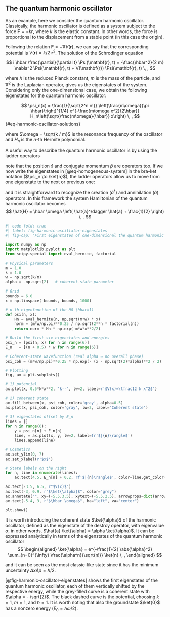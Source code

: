 ## The quantum harmonic oscillator

As an example, here we consider the quantum harmonic oscillator. Classically, the harmonic oscillator is defined as a system subject to the force $\mathbf{F} = - k \mathbf{r}$, where $k$ is the elastic constant. In other words, the force is proportional to the displacement from a stable point (in this case the origin).

Following the relation $\mathbf{F} = - \nabla V(\mathbf{r})$, we can say that the corresponding potential is $V(\mathbf{r}) = k/2 \ \mathbf{r}^2$. The solution of the Schrodinger equation

$$
    i \hbar \frac{\partial}{\partial t} \Psi(\mathbf{r}, t) = -\frac{\hbar^2}{2 m} \nabla^2 \Psi(\mathbf{r}, t) + V(\mathbf{r}) \Psi(\mathbf{r}, t) \, ,
$$

where $\hbar$ is the reduced Planck constant, $m$ is the mass of the particle, and $\nabla^2$ is the Laplacian operator, gives us the eigenstates of the system. Considering only the one-dimensional case, we obtain the following eigenstates for the quantum harmonic oscillator:

$$
\psi_n(x) = \frac{1}{\sqrt{2^n n!}} \left(\frac{m\omega}{\pi \hbar}\right)^{1/4} e^{-\frac{m\omega x^2}{2\hbar}} H_n\left(\sqrt{\frac{m\omega}{\hbar}} x\right) \, ,
$$ {#eq-harmonic-oscillator-solutions}

where $\omega = \sqrt{k / m}$ is the resonance frequency of the oscillator and $H_n$ is the $n$-th Hermite polynomial.

A useful way to describe the quantum harmonic oscillator is by using the ladder operators

\begin{eqnarray}
    \hat{a} &=& \sqrt{\frac{m \omega}{2 \hbar}} \left( \hat{x} + i \frac{1}{m \omega} \hat{p} \right) \\
    \hat{a}^\dagger &=& \sqrt{\frac{m \omega}{2 \hbar}} \left( \hat{x} - i \frac{1}{m \omega} \hat{p} \right) \, ,
\end{eqnarray}


note that the position $\hat{x}$ and conjugate momentum $\hat{p}$ are operators too. If we now write the eigenstates in [@eq-homogeneous-system] in the bra-ket notation ($\psi_n \to \ket{n}$), the ladder operators allow us to move from one eigenstate to the next or previous one:

\begin{eqnarray}
    \label{eq1: destroy operator action}
    \hat{a} \ket{n} &=& \sqrt{n} \ket{n-1} \\
    \label{eq1: creation operator action}
    \hat{a}^\dagger \ket{n} &=& \sqrt{n+1} \ket{n+1} \, ,
\end{eqnarray}

and it is straightforward to recognize the creation ($\hat{a}^\dagger$) and annihilation ($\hat{a}$) operators. In this framework the system Hamiltonian of the quantum harmonic oscillator becomes
$$
\hat{H} = \hbar \omega \left( \hat{a}^\dagger \hat{a} + \frac{1}{2} \right) \, .
$$

<!-- ![First eigenstates of one-dimensional the quantum harmonic oscillator,
each of them vertically shifted by the corresponding eigenvalue. The
grey-filled curve corresponds to a coherent state with
$\alpha=-\sqrt{2}$. The used parameter are $m=1$, $\omega=1$, and
$\hbar=1$.](/assets/appendices/quantum_harmonic_oscillator.pdf){#fig-harmonic-oscillator-eigenstates width=100%} -->

```python
#| code-fold: true
#| label: fig-harmonic-oscillator-eigenstates
#| fig-cap: "First eigenstates of one-dimensional the quantum harmonic oscillator, each of them vertically shifted by the corresponding eigenvalue. The grey-filled curve corresponds to a coherent state with $\\alpha=-\\sqrt{2}$. The used parameter are $m=1$, $\\omega=1$, and $\\hbar=1$."

import numpy as np
import matplotlib.pyplot as plt
from scipy.special import eval_hermite, factorial

# Physical parameters
m = 1.0
k = 1.0
w = np.sqrt(k/m)
alpha = -np.sqrt(2)   # coherent‐state parameter

# Grid
bounds = 6.0
x = np.linspace(-bounds, bounds, 1000)

# n-th eigenfunction of the HO (hbar=1)
def psi(n, x):
    Hn = eval_hermite(n, np.sqrt(m*w) * x)
    norm = (m*w/np.pi)**0.25 / np.sqrt(2**n * factorial(n))
    return norm * Hn * np.exp(-m*w*x**2/2)

# Build the first six eigenstates and energies
psi_n = [psi(n, x) for n in range(6)]
E_n   = [(n + 0.5) * w for n in range(6)]

# Coherent-state wavefunction (real alpha ⇒ no overall phase)
psi_coh = (m*w/np.pi)**0.25 * np.exp(- (x - np.sqrt(2)*alpha)**2 / 2)

# Plotting
fig, ax = plt.subplots()

# 1) potential
ax.plot(x, 0.5*k*x**2, 'k--', lw=2, label=r'$V(x)=\tfrac12 k x^2$')

# 2) coherent state
ax.fill_between(x, psi_coh, color='gray', alpha=0.5)
ax.plot(x, psi_coh, color='gray', lw=2, label='Coherent state')

# 3) eigenstates offset by E_n
lines = []
for n in range(6):
    y = psi_n[n] + E_n[n]
    line, = ax.plot(x, y, lw=2, label=fr'$|{n}\rangle$')
    lines.append(line)

# Cosmetics
ax.set_ylim(0, 7)
ax.set_xlabel(r'$x$')

# State labels on the right
for n, line in enumerate(lines):
    ax.text(4.5, E_n[n] + 0.2, rf'$|{n}\rangle$', color=line.get_color())

ax.text(-3.5, 6.5, r"$V(x)$")
ax.text(-3, 0.9, r"$\ket{\alpha}$", color="grey")
ax.annotate("", xy=(-5.5,3.5), xytext=(-5.5,2.5), arrowprops=dict(arrowstyle="<->"))
ax.text(-5.4, 3, r"$\hbar \omega$", ha="left", va="center")

plt.show()

```

It is worth introducing the coherent state $\ket{\alpha}$ of the harmonic oscillator, defined as the eigenstate of the destroy operator, with eigenvalue $\alpha$, in other words, $\hat{a} \ket{\alpha} = \alpha \ket{\alpha}$. It can be expressed analytically in terms of the eigenstates of the quantum harmonic oscillator
$$
\begin{aligned}
    \ket{\alpha} = e^{-\frac{1}{2} \abs{\alpha}^2} \sum_{n=0}^{\infty} \frac{\alpha^n}{\sqrt{n!}} \ket{n} \, ,
\end{aligned}
$$

and it can be seen as the most classic-like state since it has the minimum uncertainty $\Delta x \Delta p = \hbar / 2$.

[@fig-harmonic-oscillator-eigenstates] shows the first eigenstates of the quantum harmonic oscillator, each of them vertically shifted by the respective energy, while the grey-filled curve is a coherent state with $\alpha = - \sqrt{2}$. The black dashed curve is the potential, choosing $k = 1$, $m = 1$, and $\hbar = 1$. It is worth noting that also the groundstate $\ket{0}$ has a nonzero energy ($E_0 = \hbar \omega / 2$).

